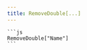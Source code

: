 ```yaml
---
title: RemoveDouble[...]
---
```



<FunctDescription text="Esta função permite remover uma variável caso ela exista." />

<TitleContent title="Parâmetros:">
  <FunctParam type="string" name="VARIABLE" comment="Nome da variável." />
</TitleContent>

<TitleContent title="Exemplos:">
  <FunctExample>

    ```js
    RemoveDouble["Name"]
    ```

  </FunctExample>
</TitleContent>

<TitleContent title="Retornos:">
  <FunctReturnType
    success="Retorna um boolean (true) se a variável foi removida."
    typeSuccess="bool"
    error="Retorna um boolean (false) se a variável nao foi removida ou se não existia uma variável com esse nome."
    typeError="bool"
  />
</TitleContent>
